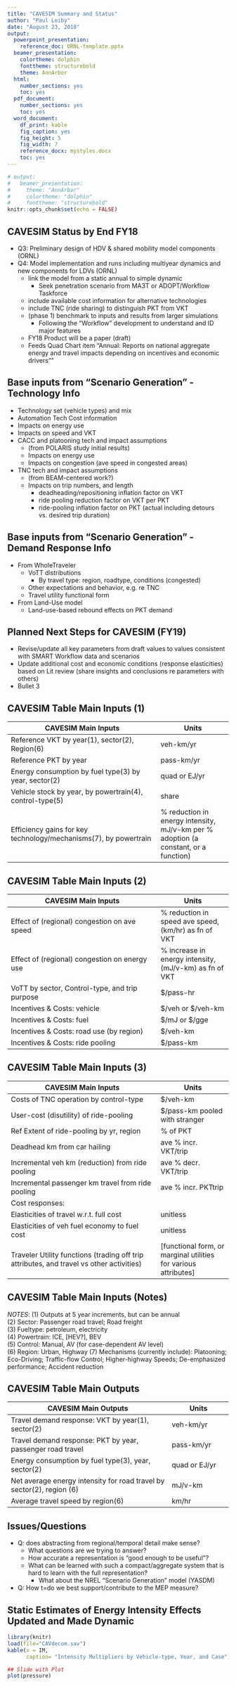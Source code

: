 ```yaml
---
title: "CAVESIM Summary and Status"
author: "Paul Leiby"
date: "August 23, 2018"
output:
  powerpoint_presentation:
    reference_doc: ORNL-template.pptx
  beamer_presentation:
    colortheme: dolphin
    fonttheme: structurebold
    theme: AnnArbor
  html:
    number_sections: yes
    toc: yes
  pdf_document:
    number_sections: yes
    toc: yes
  word_document:
    df_print: kable
    fig_caption: yes
    fig_height: 5
    fig_width: 7
    reference_docx: mystyles.docx
    toc: yes
---
```


```r
# output:
#   beamer_presentation:
#     theme: "AnnArbor"
#     colortheme: "dolphin"
#     fonttheme: "structurebold"
knitr::opts_chunk$set(echo = FALSE)
```

## CAVESIM Status by End FY18

- Q3: Preliminary design of HDV & shared mobility model components (ORNL)
- Q4: Model implementation and runs including multiyear dynamics and new components for LDVs (ORNL)
	- link the model from a static annual to simple dynamic
		- Seek penetration scenario from MA3T or ADOPT/Workflow Taskforce
	- include available cost information for alternative technologies
	- include TNC (ride sharing) to distinguish PKT from VKT
	- (phase 1) benchmark to inputs and results from larger simulations
		- Following the "Workflow" development to understand and ID major features 
	- FY18 Product will be a paper (draft)
    - Feeds Quad Chart item "Annual: Reports on national aggregate energy and travel impacts depending on incentives and economic drivers""

## Base inputs from "Scenario Generation"    -    Technology Info
- Technology set (vehicle types) and mix
- Automation Tech Cost information
- Impacts on energy use
- Impacts on speed and VKT
- CACC and platooning tech and impact assumptions
	- (from POLARIS study initial results)
	- Impacts on energy use
	- Impacts on congestion (ave speed in congested areas)
- TNC tech and impact assumptions
	- (from BEAM-centered work?)
	- Impacts on trip numbers, and length
		- deadheading/repositioning inflation factor on VKT
		- ride pooling reduction factor on VKT per PKT
		- ride-pooling inflation factor on PKT (actual including detours vs. desired trip duration)
			
## Base inputs from "Scenario Generation" -    Demand Response Info
- From WholeTraveler
	- VoTT distributions
		- By travel type: region, roadtype, conditions (congested)
	- Other expectations and behavior, e.g. re TNC 
	- Travel utility functional form
- From Land-Use model
	- Land-use-based rebound effects on PKT demand


## Planned Next Steps for CAVESIM (FY19)

- Revise/update all key parameters from draft values to values consistent with SMART Workflow data and scenarios
- Update additional cost and economic conditions (response elasticities) based on Lit review (share insights and conclusions re parameters with others)
- Bullet 3



## CAVESIM Table Main Inputs (1)
CAVESIM Main Inputs	|Units
-------------------------------------------|---------------------
Reference VKT by year(1), sector(2), Region(6) |	veh-km/yr
Reference PKT by year	                       | pass-km/yr
Energy consumption by fuel type(3) by year, sector(2)	|quad or EJ/yr
Vehicle stock by year, by powertrain(4), control-type(5) | share
Efficiency gains for key technology/mechanisms(7), by powertrain | % reduction in energy intensity, mJ/v-km per % adoption (a constant, or a function)

## CAVESIM Table Main Inputs (2)
CAVESIM Main Inputs	|Units
-------------------------------------------|---------------------
Effect of (regional) congestion on ave speed	| % reduction in speed ave speed, (km/hr) as fn of VKT
Effect of (regional) congestion on energy use	| % increase in energy intensity, (mJ/v-km) as fn of VKT
VoTT by sector, Control-type, and trip purpose	| $/pass-hr
Incentives & Costs: vehicle						| $/veh or $/veh-km
Incentives & Costs: fuel						| $/mJ or $/gge
Incentives & Costs: road use (by region)		| $/veh-km
Incentives & Costs: ride pooling				| $/pass-km

## CAVESIM Table Main Inputs (3)
CAVESIM Main Inputs	|Units
-------------------------------------------|---------------------
Costs of TNC operation by control-type			| $/veh-km
User-cost (disutility) of ride-pooling			| $/pass-km pooled with stranger
Ref Extent of ride-pooling by yr, region	| % of PKT
Deadhead km from car hailing			| ave % incr. VKT/trip
Incremental veh km (reduction) from ride pooling	| ave % decr. VKT/trip
Incremental passenger km travel from ride pooling	| ave % incr. PKTtrip
Cost responses:                         |  
Elasticities of travel w.r.t. full cost	| unitless
Elasticities of veh fuel economy to fuel cost	| unitless
Traveler Utility functions (trading off trip attributes, and travel vs other activities)	| [functional form, or marginal utilities for various attributes]

## CAVESIM Table Main Inputs (Notes)

*NOTES*:
 (1) Outputs at 5 year increments, but can be annual	
 (2) Sector: Passenger road travel; Road freight	
 (3) Fueltype: petroleum, electricity	
 (4) Powertrain: ICE, [HEV?], BEV	
 (5) Control: Manual, AV (for case-dependent AV level)	
 (6) Region: Urban, Highway	
 (7) Mechanisms (currently include): Platooning; Eco-Driving; Traffic-flow Control; Higher-highway Speeds; De-emphasized performance; Accident reduction	

## CAVESIM Table Main Outputs

CAVESIM Main Outputs	| Units
-------------------------------------------|----------------
Travel demand response: VKT by year(1), sector(2)	| veh-km/yr
Travel demand response: PKT by year, passenger road travel	| pass-km/yr
Energy consumption by fuel type(3), year, sector(2)	| quad or EJ/yr
Net average energy intensity for road travel by sector(2), region (6)	| mJ/v-km
Average travel speed by region(6)	| km/hr



## Issues/Questions
- Q: does abstracting from regional/temporal detail make sense?
	- What questions are we trying to answer?
	- How accurate a representation is "good enough to be useful"?
	- What can be learned with such a compact/aggregate system that is hard to learn with the full representation?
		- What about the NREL "Scenario Generation" model (YASDM)
- Q: How t=do we best support/contribute to the MEP measure?


## Static Estimates of Energy Intensity Effects Updated and Made Dynamic

```r
library(knitr)
load(file="CAVdecom.sav")
kable(x = IM, 
      caption= "Intensity Multipliers by Vehicle-type, Year, and Case")
```


```r

## Slide with Plot
plot(pressure)
```